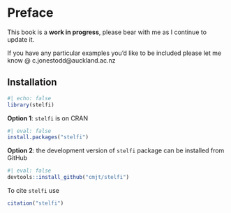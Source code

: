 # Preface {.unnumbered}

::: {.callout-warning}

This book is a **work in progress**, please bear with me as I continue to update it.

If you have any particular examples you'd like to be included please let me know @ c.jonestodd@auckland.ac.nz

:::

## Installation {.unnumbered}

```r
#| echo: false
library(stelfi)
```


**Option 1**: `stelfi` is on CRAN

```r
#| eval: false
install.packages("stelfi")
```

**Option 2**: the development version of `stelfi` package can be installed from GitHub

```r
#| eval: false
devtools::install_github("cmjt/stelfi")
```



::: {.callout-note}

To cite `stelfi` use

```r
citation("stelfi")
```
:::
